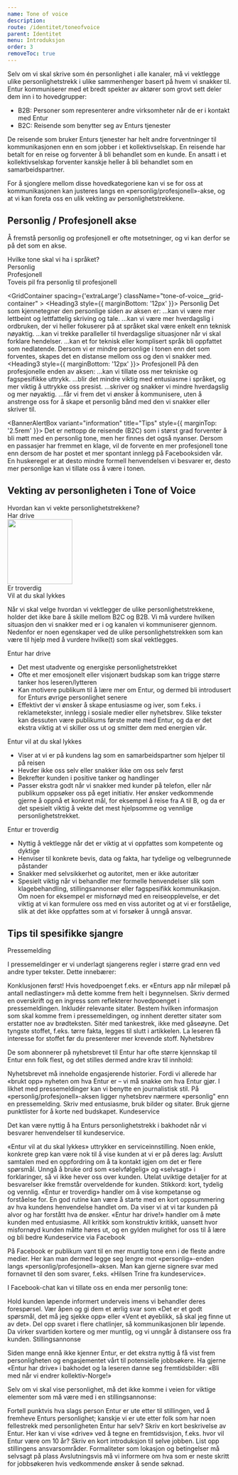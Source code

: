 ```yaml
---
name: Tone of voice
description: 
route: /identitet/toneofvoice
parent: Identitet
menu: Introduksjon
order: 3
removeToc: true
---
```




<PageHeader title="Hvem snakker vi til?"></PageHeader>

<p style={{marginTop: '1rem'}}>Selv om vi skal skrive som én personlighet i alle kanaler, må vi vektlegge ulike personlighetstrekk i ulike sammenhenger basert på hvem vi snakker til. Entur kommuniserer med et bredt spekter av aktører som grovt sett deler dem inn i to hovedgrupper:</p>

- B2B: Personer som representerer andre virksomheter når de er i kontakt med Entur
- B2C: Reisende som benytter seg av Enturs tjenester

De reisende som bruker Enturs tjenester har helt andre forventninger til kommunikasjonen enn en som jobber i et kollektivselskap. En reisende har betalt for en reise og forventer å bli behandlet som en kunde. En ansatt i et kollektivselskap forventer kanskje heller å bli behandlet som en samarbeidspartner.

For å sjonglere mellom disse hovedkategoriene kan vi se for oss at kommunikasjonen kan justeres langs en «personlig/profesjonell»-akse, og at vi kan foreta oss en ulik vekting av personlighetstrekkene.

## Personlig / Profesjonell akse

Å fremstå personlig og profesjonell er ofte motsetninger, og vi kan derfor se på det som en akse.

<div className="eds-contrast tone-of-voice__card">
  <div style={{ textAlign: 'center'}}>Hvilke tone skal vi ha i språket?</div>
  <div
    style={{ padding: '7rem 2rem', display: 'flex', flexDirection: 'column' }}
  >
    <div
      style={{
        display: 'flex',
        justifyContent: 'space-between',
        fontWeight: '600',
        marginBottom: '0.5rem',
      }}
    >
      <div>Personlig</div> <div>Profesjonell</div>
    </div>
    <VisuallyHidden>Toveis pil fra personlig til profesjonell</VisuallyHidden>
    <div className="red-arrow" />
  </div>
</div>

 <GridContainer
        spacing={'extraLarge'}
        className="tone-of-voice__grid-container"
      >
        <GridItem small={12} medium={6}>
          <Heading3 style={{ marginBottom: '12px' }}>
            Personlig
          </Heading3>
          Det som kjennetegner den personlige siden av aksen er:
          <UnorderedList>
            <ListItem>
              ...kan vi være mer lettbeint og lettfattelig skriving og tale.
            </ListItem>
            <ListItem>
              ...kan vi være mer hverdagslig i ordbruken, der vi heller
              fokuserer på at språket skal være enkelt enn teknisk nøyaktig.
            </ListItem>
            <ListItem>
              ...kan vi trekke paralleller til hverdagslige situasjoner når vi
              skal forklare hendelser.
            </ListItem>
            <ListItem>
              ...kan et for teknisk eller komplisert språk bli oppfattet som
              nedlatende. Dersom vi er mindre personlige i tonen enn det som
              forventes, skapes det en distanse mellom oss og den vi snakker
              med.
            </ListItem>
          </UnorderedList>
        </GridItem>
        <GridItem small={12} medium={6}>
          <Heading3 style={{ marginBottom: '12px' }}>
            Profesjonell
          </Heading3>
          På den profesjonelle enden av aksen:
          <UnorderedList>
            <ListItem>
           ...kan vi tillate oss mer tekniske og fagspesifikke uttrykk.
            </ListItem>
            <ListItem>
             ...blir det mindre viktig med entusiasme i språket, og mer viktig å uttrykke oss presist.
            </ListItem>
            <ListItem>
              ...skriver og snakker vi mindre hverdagslig og mer nøyaktig.
            </ListItem>
            <ListItem>
             ...får vi frem det vi ønsker å kommunisere, uten å anstrenge oss for å skape et personlig bånd med den vi snakker eller skriver til.
            </ListItem>
          </UnorderedList>
        </GridItem>
      </GridContainer>


<BannerAlertBox variant="information" title="Tips" style={{ marginTop: '2.5rem' }}>
  Det er nettopp de reisende (B2C) som i størst grad forventer å bli møtt med en personlig tone, men her finnes det også nyanser. Dersom en passasjer har fremmet en klage, vil de forvente en mer profesjonell tone enn dersom de har postet et mer spontant innlegg på Facebooksiden vår. En huskeregel er at desto mindre formell henvendelsen vi besvarer er, desto mer personlige kan vi tillate oss å være i tonen. 
</BannerAlertBox>

## Vekting av personligheten i Tone of Voice

   <div className="eds-contrast tone-of-voice__card">
        <div style={{ textAlign: 'center' }}>
          Hvordan kan vi vekte personlighetstrekkene?
        </div>
        <div
          style={{
            padding: '3rem',
            display: 'flex',
            flexDirection: 'column',
          }}
        >
          <div
            style={{
              display: 'flex',
              justifyContent: 'center',
              fontWeight: '500',
              marginBottom: '1.25rem',
            }}
          >
            <div>Har drive</div>
          </div>
          <div
            style={{
              display: 'flex',
              justifyContent: 'center',
              fontWeight: '500',
              marginBottom: '1.25rem',
              alignItems: 'space-around',
            }}
          >
            <img
              src={arrows}
              className="tone-of-voice__arrows"
              width="146px"
              height="146px"
              alt=""
            />
          </div>
          <div
            style={{
              display: 'flex',
              justifyContent: 'center',
              fontWeight: '500',
              marginBottom: '1.25rem',
              alignItems: 'space-around',
              gap: '7rem'
            }}
          >
            <div>Er troverdig</div> <div>Vil at du skal lykkes</div>
          </div>
        </div>
      </div>

Når vi skal velge hvordan vi vektlegger de ulike personlighetstrekkene, holder det ikke bare å skille mellom B2C og B2B. Vi må vurdere hvilken situasjon den vi snakker med er i og kanalen vi kommuniserer gjennom. Nedenfor er noen egenskaper ved de ulike personlighetstrekken som kan være til hjelp med å vurdere hvilke(t) som skal vektlegges.

<p style={{marginBottom: '1rem', fontWeight: '600'}}>Entur har drive</p>

- Det mest utadvente og energiske personlighetstrekket
- Ofte et mer emosjonelt eller visjonært budskap som kan trigge større tanker hos leseren/lytteren
- Kan motivere publikum til å lære mer om Entur, og dermed bli introdusert for Enturs øvrige personlighet senere
- Effektivt der vi ønsker å skape entusiasme og iver, som f.eks. i reklametekster, innlegg i sosiale medier eller nyhetsbrev. Slike tekster kan dessuten være publikums første møte med Entur, og da er det ekstra viktig at vi skiller oss ut og smitter dem med energien vår.

<p style={{marginBottom: '1rem',marginTop: '3.5rem', fontWeight: '600'}}>Entur vil at du skal lykkes</p>

- Viser at vi er på kundens lag som en samarbeidspartner som hjelper til på reisen
- Hevder ikke oss selv eller snakker ikke om oss selv først
- Bekrefter kunden i positive tanker og handlinger
- Passer ekstra godt når vi snakker med kunder på telefon, eller når publikum oppsøker oss på eget initiativ. Her ønsker vedkommende gjerne å oppnå et konkret mål, for eksempel å reise fra A til B, og da er det spesielt viktig å vekte det mest hjelpsomme og vennlige personlighetstrekket.

<p style={{marginBottom: '1rem',marginTop: '3.5rem', fontWeight: '600'}}>Entur er troverdig</p>

- Nyttig å vektlegge når det er viktig at vi oppfattes som kompetente og dyktige
- Henviser til konkrete bevis, data og fakta, har tydelige og velbegrunnede påstander
- Snakker med selvsikkerhet og autoritet, men er ikke autoritær
- Spesielt viktig når vi behandler mer formelle henvendelser slik som klagebehandling, stillingsannonser eller fagspesifikk kommunikasjon. Om noen for eksempel er misfornøyd med en reiseopplevelse, er det viktig at vi kan formulere oss med en viss autoritet og at vi er forståelige, slik at det ikke oppfattes som at vi forsøker å unngå ansvar.


## Tips til spesifikke sjangre


<ExpandablePanel title="Pressemelding">
<StrongText>Pressemelding</StrongText>
<p>I pressemeldinger er vi underlagt sjangerens regler i større grad enn ved andre typer tekster. Dette innebærer:</p>
<UnorderedList>
<ListItem>Konklusjonen først! Hvis hovedpoenget f.eks. er «Enturs app når milepæl på antall nedlastinger» må dette komme frem helt i begynnelsen. Skriv dermed en overskrift og en ingress som reflekterer hovedpoenget i pressemeldingen.
</ListItem>
<ListItem>Inkludér relevante sitater. Bestem hvilken informasjon som skal komme frem i pressemeldingen, og innhent deretter sitater som erstatter noe av brødteksten. Sitér med tankestrek, ikke med gåseøyne.</ListItem>
<ListItem>Det tyngste stoffet, f.eks. tørre fakta, legges til slutt i artikkelen. La leseren få interesse for stoffet før du presenterer mer krevende stoff.</ListItem>
</UnorderedList>
</ExpandablePanel>

<ExpandablePanel title="Nyhetsbrev">
<StrongText>Nyhetsbrev</StrongText>
<p>De som abonnerer på nyhetsbrevet til Entur har ofte større kjennskap til Entur enn folk flest, og det stilles dermed andre krav til innhold:</p>
<UnorderedList>
<ListItem>Nyhetsbrevet må inneholde engasjerende historier. Fordi vi allerede har «brukt opp» nyheten om hva Entur er – vi må snakke om hva Entur gjør.
</ListItem>
<ListItem>I likhet med pressemeldinger kan vi benytte en journalistisk stil. </ListItem>
<ListItem>På «personlig/profesjonell»-aksen ligger nyhetsbrev nærmere «personlig" enn en pressemelding. Skriv med entusiasme, bruk bilder og sitater. </ListItem>
<ListItem>Bruk gjerne punktlister for å korte ned budskapet.</ListItem>
</UnorderedList></ExpandablePanel>

<ExpandablePanel title="Kundeservice">
<StrongText>Kundeservice</StrongText>
<p>Det kan være nyttig å ha Enturs personlighetstrekk i bakhodet når vi besvarer henvendelser til kundeservice. </p>
<UnorderedList>
<ListItem>«Entur vil at du skal lykkes» uttrykker en serviceinnstilling. Noen enkle, konkrete grep kan være nok til å vise kunden at vi er på deres lag: Avslutt samtalen med en oppfordring om å ta kontakt igjen om det er flere spørsmål. Unngå å bruke ord som «selvfølgelig» og «selvsagt» i forklaringer, så vi ikke hever oss over kunden. Utelat uviktige detaljer for at besvarelser ikke fremstår overveldende for kunden. Stikkord: kort, tydelig og vennlig.
</ListItem>
<ListItem>«Entur er troverdig» handler om å vise kompetanse og forståelse for. En god rutine kan være å starte med en kort oppsummering av hva kundens henvendelse handlet om. Da viser vi at vi tar kunden på alvor og har forstått hva de ønsker. </ListItem>
<ListItem>«Entur har drive!» handler om å møte kunden med entusiasme. All kritikk som konstruktiv kritikk, uansett hvor misfornøyd kunden måtte høres ut, og en gylden mulighet for oss til å lære og bli bedre  </ListItem>
</UnorderedList></ExpandablePanel>

<ExpandablePanel title="Kundeservice via Facebook">
<StrongText>Kundeservice via Facebook</StrongText>
<p>På Facebook er publikum vant til en mer muntlig tone enn i de fleste andre medier. Her kan man dermed legge seg lengre mot «personlig»-enden langs «personlig/profesjonell»-aksen. Man kan gjerne signere svar med fornavnet til den som svarer, f.eks. «Hilsen Trine fra kundeservice».</p>
<p>I Facebook-chat kan vi tillate oss en enda mer personlig tone:</p>
<UnorderedList>
<ListItem>Hold kunden løpende informert underveis imens vi behandler deres forespørsel. Vær åpen og gi dem et ærlig svar som «Det er et godt spørsmål, det må jeg sjekke opp» eller «Vent et øyeblikk, så skal jeg finne ut av det». 
</ListItem>
<ListItem>Del opp svaret i flere chatlinjer, så kommunikasjonen blir løpende. Da virker svartiden kortere og mer muntlig, og vi unngår å distansere oss fra kunden.</ListItem>
</UnorderedList></ExpandablePanel>

<ExpandablePanel title="Stillingsannonse">
<StrongText>Stillingsannonse</StrongText>
<p>Siden mange ennå ikke kjenner Entur, er det ekstra nyttig å få vist frem personligheten og engasjementet vårt til potensielle jobbsøkere. Ha gjerne «Entur har drive» i bakhodet og la leseren danne seg fremtidsbilder: «Bli med når vi endrer kollektiv-Norge!»  </p>
<p>Selv om vi skal vise personlighet, må det ikke komme i veien for viktige elementer som må være med i en stillingsannonse: </p>
<UnorderedList>
<ListItem>Fortell punktvis hva slags person Entur er ute etter til stillingen, ved å fremheve Enturs personlighet; kanskje vi er ute etter folk som har noen fellestrekk med personligheten Entur har selv?
</ListItem>
<ListItem>Skriv en kort beskrivelse av Entur. Her kan vi vise «drive» ved å tegne en fremtidsvisjon, f.eks. hvor vil Entur være om 10 år? </ListItem>
<ListItem>Skriv en kort introduksjon til selve jobben.</ListItem>
<ListItem>List opp stillingens ansvarsområder.</ListItem>
<ListItem>Formaliteter som lokasjon og betingelser må selvsagt på plass</ListItem>
<ListItem>Avslutningsvis må vi informere om hva som er neste skritt for jobbsøkeren hvis vedkommende ønsker å sende søknad. </ListItem>
</UnorderedList></ExpandablePanel>
